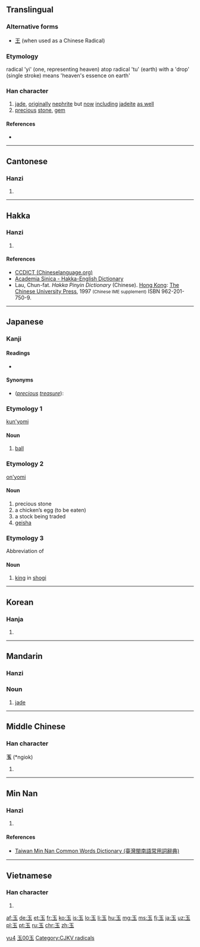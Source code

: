 {{also|王|主}}
==Translingual==
{{stroke order|type=animate}}
{{stroke order|type=janimate}}

===Alternative forms===
* [[王]] (when used as a Chinese Radical)

===Etymology===
radical 'yi' (one, representing heaven) atop radical 'tu' (earth) with a 'drop' (single stroke) means 'heaven's essence on earth'

===Han character===
{{Han char|rn=96|rad=玉|as=00|sn=5|four=1010<sub>3</sub>|canj=一土戈 (MGI)}}

# [[jade]], [[originally]] [[nephrite]] but [[now]] [[including]] [[jadeite]] [[as well]] 
# [[precious]] [[stone]], [[gem]]

====References====
* {{Han ref|kx=0726.040|dkj=20821|dj=1135.060|hdz=21100.010|uh=7389|ud=29577|bh=A5C9|bd=42441}}

----

==Cantonese==

===Hanzi===
{{yue-hanzi|jyut=juk6|y=yuk6}}

# {{defn|lang=yue|sort=玉00}}

----

==Hakka==

===Hanzi===
{{hak-hanzi|poj=nyuk8|gd=ngiuk<sup>8</sup>; niuk<sup>8</sup> [Meixian, Hong Kong]|hpy=ngiug6}}

# {{defn|lang=hak|sort=玉00}}

====References====
*[http://www.chinalanguage.com/dictionaries/?mode=view&view=chardict&query=%E7%8E%89 CCDICT (Chineselanguage.org)]
*[http://minhakka.ling.sinica.edu.tw/bkg/hakyin/search.php?DETAIL=1&LIMIT=id=29190&dbname=su_tian_1&graph=2 Academia Sinica - Hakka-English Dictionary]
*Lau, Chun-fat. ''Hakka Pinyin Dictionary'' (Chinese). [[Hong Kong]]: [[w:Chinese University of Hong Kong|The Chinese University Press]], 1997 <small>(Chinese IME supplement)</small> ISBN 962-201-750-9.

----

==Japanese==

===Kanji===
{{ja-kanji|grade=1|rs=玉00}}

====Readings====
* {{ja-readings
|goon=[[ごく]] (goku) {{qualifier|non-[[w:Jōyō kanji|Jōyō]] reading}}
|kanon=[[ぎょく]] (gyoku)
|kun=[[たま]] (tama)}}

====Synonyms====
* (''[[precious]] [[treasure]]''): {{l|ja|宝}}

===Etymology 1===
[[kun'yomi]]

====Noun====
{{ja-noun|k|hira=たま|rom=tama}} 

# [[ball]]

===Etymology 2===
[[on'yomi]]

====Noun====
{{ja-noun|k|hira=ぎょく|rom=gyoku|hidx=きょく'}} 

# precious stone
# a chicken’s egg (to be eaten)
# a stock being traded
# [[geisha]]

===Etymology 3===
Abbreviation of {{l|ja|玉将}}

====Noun====
{{ja-noun|k|hira=ぎょく|rom=gyoku|hidx=きょく'}} 

# [[king]] in [[shogi]]

----

==Korean==

===Hanja===
{{ko-hanja|hangeul=옥|eumhun=구슬|rv=ok|mr=ok|y=ok}}

# {{defn|lang=ko|sort=玉00}}

----

==Mandarin==
{{zh-hanzi|[[玉]]}}

===Hanzi===
{{cmn-hanzi|pin=[[yù]] ([[yu4]])|wg=yü<sup>4</sup>}}

===Noun===
{{cmn-noun|ts|pin=yù|pint=yu4|rs=玉00}}

# [[jade]]

[[Category:cmn:Geology in simplified script|yu4]]
[[Category:cmn:Geology in traditional script|玉00玉]]

----

==Middle Chinese==

===Han character===
'''玉''' (*ngiok)<!--asterisk indicates that this character appears more than four times in the Tang Dynasty corpus of literature-->

# {{defn|lang=zhx-mid|sort=玉00}}

----

==Min Nan==

===Hanzi===
{{nan-hanzi|poj=gio̍k, gi̍k|tlpa=gio̍k (giok<sup>8</sup>), gi̍k (gik<sup>8</sup>)}}

# {{defn|lang=nan|sort=玉00}}

====References====
*[http://twblg.dict.edu.tw/holodict_new/result_detail.jsp?n_no=1846&curpage=1&sample=%E7%8E%89&radiobutton=1&querytarget=1&limit=20&pagenum=1&rowcount=12 Taiwan Min Nan Common Words Dictionary (臺灣閩南語常用詞辭典)]

----

==Vietnamese==

===Han character===
{{vi-hantu|[[ngọc]]|rs=玉00}}

# {{defn|lang=vi|sort=玉00}}

[[Category:CJKV radicals]]

[[af:玉]]
[[de:玉]]
[[et:玉]]
[[fr:玉]]
[[ko:玉]]
[[is:玉]]
[[lo:玉]]
[[li:玉]]
[[hu:玉]]
[[mg:玉]]
[[ms:玉]]
[[fj:玉]]
[[ja:玉]]
[[uz:玉]]
[[pl:玉]]
[[pt:玉]]
[[ru:玉]]
[[chr:玉]]
[[zh:玉]]